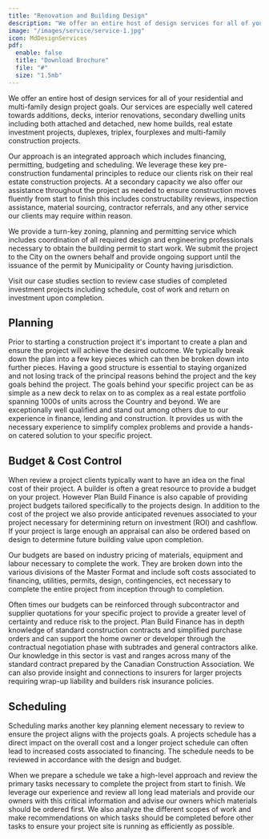 ```yaml
---
title: "Renovation and Building Design"
description: "We offer an entire host of design services for all of your residential and multi-family design project goals."
image: "/images/service/service-1.jpg"
icon: MdDesignServices
pdf:
  enable: false
  title: "Download Brochure"
  file: "#"
  size: "1.5mb"
---
```


We offer an entire host of design services for all of your residential and multi-family design project goals. Our services are especially well catered towards additions, decks, interior renovations, secondary dwelling units including both attached and detached, new home builds, real estate investment projects, duplexes, triplex, fourplexes and multi-family construction projects.

Our approach is an integrated approach which includes financing, permitting, budgeting and scheduling. We leverage these key pre-construction fundamental principles to reduce our clients risk on their real estate construction projects. At a secondary capacity we also offer our assistance throughout the project as needed to ensure construction moves fluently from start to finish this includes constructability reviews, inspection assistance, material sourcing, contractor referrals, and any other service our clients may require within reason.

We provide a turn-key zoning, planning and permitting service which includes coordination of all required design and engineering professionals necessary to obtain the building permit to start work. We submit the project to the City on the owners behalf and provide ongoing support until the issuance of the permit by Municipality or County having jurisdiction.

Visit our case studies section to review case studies of completed investment projects including schedule, cost of work and return on investment upon completion.

## Planning

Prior to starting a construction project it's important to create a plan and ensure the project will achieve the desired outcome. We typically break down the plan into a few key pieces which can then be broken down into further pieces. Having a good structure is essential to staying organized and not losing track of the principal reasons behind the project and the key goals behind the project. The goals behind your specific project can be as simple as a new deck to relax on to as complex as a real estate portfolio spanning 1000s of units across the Country and beyond. We are exceptionally well qualified and stand out among others due to our experience in finance, lending and construction. It provides us with the necessary experience to simplify complex problems and provide a hands-on catered solution to your specific project.

## Budget & Cost Control

When review a project clients typically want to have an idea on the final cost of their project. A builder is often a great resource to provide a budget on your project. However Plan Build Finance is also capable of providing project budgets tailored specifically to the projects design. In addition to the cost of the project we also provide anticipated revenues associated to your project necessary for determining return on investment (ROI) and cashflow. If your project is large enough an appraisal can also be ordered based on design to determine future building value upon completion.

Our budgets are based on industry pricing of materials, equipment and labour necessary to complete the work. They are broken down into the various divisions of the Master Format and include soft costs associated to financing, utilities, permits, design, contingencies, ect necessary to complete the entire project from inception through to completion.

Often times our budgets can be reinforced through subcontractor and supplier quotations for your specific project to provide a greater level of certainty and reduce risk to the project.
Plan Build Finance has in depth knowledge of standard construction contracts and simplified purchase orders and can support the home owner or developer through the contractual negotiation phase with subtrades and general contractors alike. Our knowledge in this sector is vast and ranges across many of the standard contract prepared by the Canadian Construction Association. We can also provide insight and connections to insurers for larger projects requiring wrap-up liability and builders risk insurance policies.

## Scheduling

Scheduling marks another key planning element necessary to review to ensure the project aligns with the projects goals. A projects schedule has a direct impact on the overall cost and a longer project schedule can often lead to increased costs associated to financing. The schedule needs to be reviewed in accordance with the design and budget.

When we prepare a schedule we take a high-level approach and review the primary tasks necessary to complete the project from start to finish. We leverage our experience and review all long lead materials and provide our owners with this critical information and advise our owners which materials should be ordered first. We also analyze the different scopes of work and make recommendations on which tasks should be completed before other tasks to ensure your project site is running as efficiently as possible.
